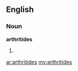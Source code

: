 ==English==

===Noun===
'''arthritides'''

# {{medicine}} {{plural of|[[arthritis]]}}

[[ar:arthritides]]
[[my:arthritides]]